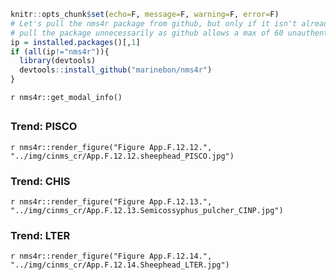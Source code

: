 ```r
knitr::opts_chunk$set(echo=F, message=F, warning=F, error=F)
# Let's pull the nms4r package from github, but only if it isn't already installed. We don't want to
# pull the package unnecessarily as github allows a max of 60 unauthenticated requests per hour.
ip = installed.packages()[,1]
if (all(ip!="nms4r")){
  library(devtools)
  devtools::install_github("marinebon/nms4r")
}
```

`r nms4r::get_modal_info()`

## {.tabset}

### Trend: PISCO

`r nms4r::render_figure("Figure App.F.12.12.", "../img/cinms_cr/App.F.12.12.sheephead_PISCO.jpg")`

### Trend: CHIS

`r nms4r::render_figure("Figure App.F.12.13.", "../img/cinms_cr/App.F.12.13.Semicossyphus_pulcher_CINP.jpg")`

### Trend: LTER

`r nms4r::render_figure("Figure App.F.12.14.", "../img/cinms_cr/App.F.12.14.Sheephead_LTER.jpg")`


 